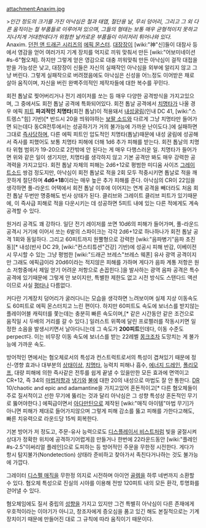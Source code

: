 attachment:Anaxim.jpg

>''인간 정도의 크기를 가진 아낙심은 철과 태엽, 절단용 날, 무쇠 덩어리, 그리고 그 외 다른 움직이는 철 부품들로 이루어져 있으며, 그들의 형태는 보통 매우 균형적이지 못하고 지나치게 거대한데다가 위험한 날카로운 부품들이 이리저리 튀어나와 있다.''
　
Anaxim. [[던전 앤 드래곤 시리즈]]의 [[에픽 몬스터]]. [[대장장이]] [wiki:"神"신]들이 대참사 등에서 영감을 얻어 여러가지 기계 장치를 억지로 끼워 맞춰서 만든 [wiki:"어보미네이션#s-6"혐오체]. 하지만 그렇게 얻은 영감으로 대충 끼워맞춰 만든 아낙심이 걸작 대접을 받을 가능성은 낮고, 대장장이 신들은 자신의 실패작인 아낙심을 외부에 알리지 않고 그냥 버린다. 그렇게 실패작으로 버려졌음에도 아낙심은 신성을 어느정도 이어받은 채로 살아 움직이며, 자신을 버린 완벽주의적인 제작자들에 대한 복수를 꾸민다.

회전 톱날로 찢어버리거나 전기 레이저를 쏘는 등 매우 다양한 공격방식을 가지고있으며, 그 중에서도 회전 톱날 공격에 특화되어있다. 회전 톱날 공격에서 [[치명타]]가 나올 경우 에픽 [[피트]] '''파괴적인 치명타'''(회전 톱날)이 적용돼서 [[내성굴림]](인내 DC 41, [wiki:"스트렝스"힘] 기반)[* 반드시 20을 띄워야하는 [[보팔 소드]]와 다르게 그냥 치명타만 들어가면 되는데다 동CR전투에서는 성공하기가 거의 불가능에 가까운 난이도다.]에 실패하면 그대로 [[즉사]]당하며, 다른 에픽 피트인 압도적인 치명타(톱날)때문에 내성 굴림에 성공해서 즉사를 피했어도 보통 치명타 피해에 더해 1d6 추가 피해를 받는다. 회전 톱날의 치명타 위협 범위가 19-20으로 2칸밖에 안 된다는 게 매우 다행스러운 일.
치명타가 들어가면 위와 같은 일이 생기지만, 치명타를 생각하지 않고 기본 공격만 봐도 매우 강력한 공격력을 가지고있다. 회전 톱날 자체의 피해는 2d6+12로 평범한 미디움 사이즈 [[그레이트소드]] 쌍검 정도지만, 아낙심이 회전 톱날로 적을 2회 모두 적중시키면 톱날로 적을 깨끗하게 절단하며 '''4d6+18'''이라는 매우 높은 추가 피해를 준다. 아낙심의 CR이 22임을 생각하면 풀-라운드 어택에서 회전 톱날 이후에 이어지는 연계 공격을 빼더라도 처음 회전 톱날 두번만 명중해도 빈사 상태가 된다. 클리브와 그레이트 클리브 피트가 있기때문에, 이 즉사급 피해로 적을 다운시키는 데 성공하면 5피트 내에 있는 다른 적에게도 계속 공격할 수 있다.

원거리 공격도 꽤 강하다. 일단 전기 레이저를 쏘면 10d6의 피해가 들어가며, 풀-라운드 공격시 거기에 이어서 쏘는 6발의 스파이크는 각각 2d6+12로 하나하나가 회전 톱날 공격 1회와 동일하다. 그리고 60피트까지 원뿔형으로 강력한 [wiki:"음파병기"음파 초진동][* 내성(반사 DC 29, [wiki:"컨스티튜션"건강] 기반)에 성공시 피해 반감, 이베이전시 무시할 수 있는 그냥 평범한 [wiki:"드래곤 브레스"브레스 웨폰] 유사 광역 공격이지만 그래도 에픽급이라 20d6이라는 적지않은 피해를 가하며 게다가 음파 계통 저항은 원소 저항중에서 제일 얻기 어려운 저항으로 손꼽힌다.]을 발사하는 광역 음파 공격은 특수 공격에 있기때문에 그렇게 안 보이지만, 특별한 제한도 없고 시전 방식도 스탠다드 액션이므로 사실 [[평타]]나 다름없다.

커다란 기계장치 덩어리가 굴러다니는 모습을 생각하면 느려보이며 실제 지상 이동속도도 60피트로 에픽 몬스터치고 느린 편이다. 하지만 60피트도 속도에 보너스를 받지않는 플레이어블 캐릭터를 쫓는데는 충분히 빠른 속도이며,[* 같은 시간동안 같은 조건으로 움직일 시 두배의 거리를 갈 수 있다.] 일러스트 위쪽에 달린 프로펠러를 작동시키면 일정한 소음을 발생시키면서 날아다니는데 그 속도가 '''200피트'''인데다, 이동 수준도 perpect다. 이는 비무장 이동 속도에 보너스를 받는 22레벨 [[몽크]]조차 도망치는 게 불가능에 가까운 속도.

방어적인 면에서는 혐오체로서의 특성과 컨스트럭트로서의 특성이 겹쳐있기 때문에 정신-영향 효과나 대부분의 [[상태이상]], [[치명타]], 능력치 피해나 흡수, [[에너지 드레인]], [[폴리모프]], 대량 피해에 의한 즉사같은 전투를 쉽게 끝낼 수 있을만한 모든 효과에 면역이고 CR+12, 즉 34의 [[마법저항]]과 [[냉기]]와 [[불]]에 대한 20의 내성으로 마법도 잘 안 통한다. [[DR]] 10/chaotic and epic and adamantine을 가지고있어 혼돈적이고[* 다른 혐오체들이 주로 질서적이고 선한 무기에 뚫리는 것과 달리 아낙심은 그 성향 특성상 혼돈적인 무기로 뚫어야한다.] 에픽급이면서 [[아다만틴]]으로 제작된 [wiki:"매직 아이템"마법 무기]가 아니면 피해가 제대로 들어가지않으며 그렇게 피해 감소를 뚫고 피해를 가한다고해도, 빠른 치유력으로 라운드당 15씩 회복한다.

기본 방어가 저 정도고, 주문-유사 능력으로도 [[디스플레이서 비스트]]처럼 빛을 굴절시켜 상대가 정확한 위치에 공격하기어렵게끔 만들거나 한번에 22라운드동안 [wiki:"플레인#s-2.5"이써리얼 플레인]으로 도피하는 등 방어적인 주문을 무한정 시전한다. 게다가 항시 탐지불가(Nondetection) 상태라 준비하고 찾아가서 족친다거나하는 것도 불가능에 가깝다.

그레이터 [[디스펠 매직]]을 무한정 의지로 시전하며 아이언 [[골렘]]을 하루 네번까지 소환할 수 있다. 혐오체 특성으로 진실의 시야를 이용해 전방 120피트 내의 모든 환각, 투명화를 걷어낼 수 있다.

혐오체임에도 질서 중립의 [[성향]]을 가지고 있지만 그건 특별히 아낙심이 다른 존재에게 우호적이라는 이야기가 아니고, 창조자에게 증오심을 품고 있긴 해도 본질적으로는 기계 장치이기 때문에 만들어진 대로 그 규칙에 따라 움직이기 때문이다.
